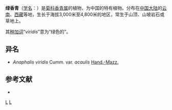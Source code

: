 {{Speciesbox
| name = 绿香青
| status = 
| status_system = 
| image =
| genus = Anaphalis
| species = viridis
| authority = Cumm., 1908
| subdivision_ranks =[[变种|变种]]
| subdivision =
* 绿香青 ''A. v.'' var. ''viridis''
* [[绿香青无茎变种|绿香青无茎变种]] ''A. v.'' var. ''acaulis''
}}

'''绿香青'''（[[学名|学名]]：{{lang|la|''Anaphalis viridis''}}）是[[菊科|菊科]][[香青属|香青属]]的植物，为中国的特有植物。分布在[[中国大陆|中国大陆]]的[[云南|云南]]、[[西藏|西藏]]等地，生长于海拔3,000米至4,800米的地区，常生于山顶、山坡岩石或草地上。

其[[种加词|种加词]]“''viridis''”意为“绿色的”。

== 异名 ==
* ''Anaphalis viridis'' Cumm. var. ''acaulis'' [[Hand.-Mazz.|Hand.-Mazz.]]

== 参考文献 ==
<div class="references-small">
* {{cite web| url =http://www.bioinfo.cn/db05/KmzwSpecies.php?action=view&id=2885| title =绿香青（原变种）| work =《中国高等植物数据库全库》| publisher =中国科学院微生物研究所| author =昆明植物研究所| accessdate =2009-02-23| deadurl =yes| archiveurl =https://web.archive.org/web/20160305054247/http://www.bioinfo.cn/db05/KmzwSpecies.php?action=view&id=2885| archivedate =2016-03-05}}
</div>
{{Taxonbar|from=Q15226266}}

[[Category:香青属|L]]
[[Category:年描述的植物|L]]


{{植物小作品}}